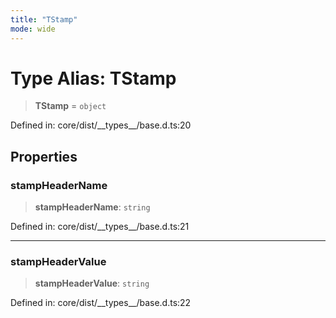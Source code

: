 ```yaml
---
title: "TStamp"
mode: wide
---
```

  
# Type Alias: TStamp

> **TStamp** = `object`

Defined in: core/dist/\_\_types\_\_/base.d.ts:20

## Properties

### stampHeaderName

> **stampHeaderName**: `string`

Defined in: core/dist/\_\_types\_\_/base.d.ts:21

***

### stampHeaderValue

> **stampHeaderValue**: `string`

Defined in: core/dist/\_\_types\_\_/base.d.ts:22
